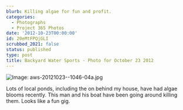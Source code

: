 ```yaml
---
blurb: Killing algae for fun and profit.
categories:
  - Photographs
  - Project 365 Photos
date: '2012-10-23T00:00:00'
id: 20eMtFPQjGLI
scrubbed_2021: false
status: published
type: post
title: Backyard Water Sports - Photo for October 23 2012
---
```


![Image: aws-20121023--1046-04a.jpg](/aws-20121023--1046-04a.jpg)

Lots of local ponds, including the on behind my house, have had algae blooms recently. This man and his boat have been going around killing them. Looks like a fun gig.
